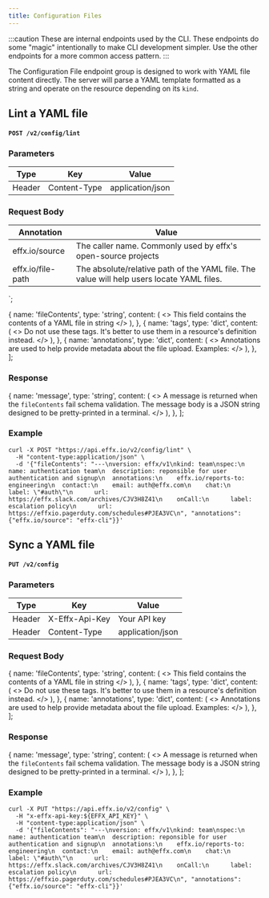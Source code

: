 ```yaml
---
title: Configuration Files
---
```



:::caution
These are internal endpoints used by the CLI. These endpoints do some "magic" intentionally
to make CLI development simpler. Use the other endpoints for a more common access pattern.
:::

The Configuration File endpoint group is designed to work with YAML file content directly. The server
will parse a YAML template formatted as a string and operate on the resource depending on its `kind`.

## Lint a YAML file

#### `POST /v2/config/lint`

### Parameters

| Type   | Key          | Value            |
| ------ | ------------ | ---------------- |
| Header | Content-Type | application/json |

### Request Body

| Annotation | Value |
| --- | --- |
| effx.io/source | The caller name. Commonly used by effx's open-source projects |
| effx.io/file-path | The absolute/relative path of the YAML file. The value will help users locate YAML files. |
`;

  {
    name: 'fileContents',
    type: 'string',
    content: (
      <>
        <Markdown>
          This field contains the contents of a YAML file in string
        </Markdown>
      </>
    ),
  },
  {
    name: 'tags',
    type: 'dict',
    content: (
      <>
        <Markdown>
          Do not use these tags. It's better to use them in a resource's
          definition instead.
        </Markdown>
      </>
    ),
  },
  {
    name: 'annotations',
    type: 'dict',
    content: (
      <>
        <Markdown>
          Annotations are used to help provide metadata about the file upload.
          Examples:
        </Markdown>
        <Markdown plugins={[gfm]} source={commonAnnotations} />
      </>
    ),
  },
];

<ModelAttributeGroup attributes={requestLint} />

### Response

  {
    name: 'message',
    type: 'string',
    content: (
      <>
        <Markdown>
          A message is returned when the `fileContents` fail schema validation.
          The message body is a JSON string designed to be pretty-printed in a
          terminal.
        </Markdown>
      </>
    ),
  },
];

<ModelAttributeGroup attributes={lintResponse} />

### Example

```shell title="POST" https://api.effx.io/v2/config/lint"
curl -X POST "https://api.effx.io/v2/config/lint" \
  -H "content-type:application/json" \
  -d '{"fileContents": "---\nversion: effx/v1\nkind: team\nspec:\n  name: authentication team\n  description: reponsible for user authentication and signup\n  annotations:\n    effx.io/reports-to: engineering\n  contact:\n    email: auth@effx.com\n    chat:\n      label: \"#auth\"\n      url: https://effx.slack.com/archives/CJV3H8Z41\n    onCall:\n      label: escalation policy\n      url: https://effxio.pagerduty.com/schedules#PJEA3VC\n", "annotations": {"effx.io/source": "effx-cli"}}'
```

## Sync a YAML file

#### `PUT /v2/config`

### Parameters

| Type   | Key            | Value            |
| ------ | -------------- | ---------------- |
| Header | X-Effx-Api-Key | Your API key     |
| Header | Content-Type   | application/json |

### Request Body

  {
    name: 'fileContents',
    type: 'string',
    content: (
      <>
        <Markdown>
          This field contains the contents of a YAML file in string
        </Markdown>
      </>
    ),
  },
  {
    name: 'tags',
    type: 'dict',
    content: (
      <>
        <Markdown>
          Do not use these tags. It's better to use them in a resource's
          definition instead.
        </Markdown>
      </>
    ),
  },
  {
    name: 'annotations',
    type: 'dict',
    content: (
      <>
        <Markdown>
          Annotations are used to help provide metadata about the file upload.
          Examples:
        </Markdown>
        <Markdown plugins={[gfm]} source={commonAnnotations} />
      </>
    ),
  },
];

<ModelAttributeGroup attributes={requestSync} />

### Response

  {
    name: 'message',
    type: 'string',
    content: (
      <>
        <Markdown>
          A message is returned when the `fileContents` fail schema validation.
          The message body is a JSON string designed to be pretty-printed in a
          terminal.
        </Markdown>
      </>
    ),
  },
];

<ModelAttributeGroup attributes={syncResponse} />

### Example

```shell title="PUT" https://api.effx.io/v2/config"
curl -X PUT "https://api.effx.io/v2/config" \
  -H "x-effx-api-key:${EFFX_API_KEY}" \
  -H "content-type:application/json" \
  -d '{"fileContents": "---\nversion: effx/v1\nkind: team\nspec:\n  name: authentication team\n  description: reponsible for user authentication and signup\n  annotations:\n    effx.io/reports-to: engineering\n  contact:\n    email: auth@effx.com\n    chat:\n      label: \"#auth\"\n      url: https://effx.slack.com/archives/CJV3H8Z41\n    onCall:\n      label: escalation policy\n      url: https://effxio.pagerduty.com/schedules#PJEA3VC\n", "annotations": {"effx.io/source": "effx-cli"}}'
```
